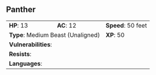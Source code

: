 ## Panther {#monster-panther}

```{=html}
<table class="table table-striped">
    <tbody>
        <tr>                    
            <td><b>HP</b>: 13</td>
            <td><b>AC</b>: 12</td>
            <td><b>Speed</b>: 50 feet</td>
        </tr>
        <tr>
            <td colspan="2"><b>Type</b>: Medium Beast (Unaligned)</td>
            <td><b>XP</b>: 50</td>
        </tr>
        <tr>
            <td colspan="3"><b>Vulnerabilities</b>: </td>
        </tr>
        <tr>
            <td colspan="3"><b>Resists</b>: </td>
        </tr>
        <tr>
            <td colspan="3"><b>Languages</b>: </td>
        </tr>
    </tbody>
</table>
```